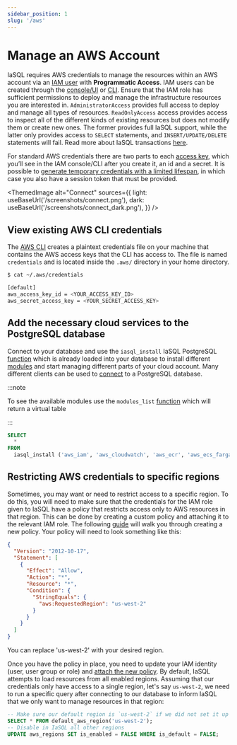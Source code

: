 ```yaml
---
sidebar_position: 1
slug: '/aws'
---
```


# Manage an AWS Account

IaSQL requires AWS credentials to manage the resources within an AWS account via an [IAM user](https://docs.aws.amazon.com/IAM/latest/UserGuide/id_users.html) with **Programmatic Access**. IAM users can be created through the [console/UI](https://docs.aws.amazon.com/IAM/latest/UserGuide/id_users_create.html#id_users_create_console) or [CLI](https://docs.aws.amazon.com/IAM/latest/UserGuide/id_users_create.html#id_users_create_cliwpsapi). Ensure that the IAM role has sufficient permissions to deploy and manage the infrastructure resources you are interested in. `AdministratorAccess` provides full access to deploy and manage all types of resources. `ReadOnlyAccess` access provides access to inspect all of the different kinds of existing resources but does not modify them or create new ones. The former provides full IaSQL support, while the latter only provides access to `SELECT` statements, and `INSERT/UPDATE/DELETE` statements will fail. Read more about IaSQL transactions [here](../concepts/transaction.md).

For standard AWS credentials there are two parts to each [access key](https://docs.aws.amazon.com/general/latest/gr/aws-sec-cred-types.html#access-keys-and-secret-access-keys), which you’ll see in the IAM console/CLI after you create it, an id and a secret. It is possible to [generate temporary credentials with a limited lifespan](https://docs.aws.amazon.com/IAM/latest/UserGuide/id_credentials_temp_request.html), in which case you also have a session token that must be provided.


<ThemedImage
  alt="Connect"
  sources={{
    light: useBaseUrl('/screenshots/connect.png'),
    dark: useBaseUrl('/screenshots/connect_dark.png'),
  }}
/>


## View existing AWS CLI credentials

The [AWS CLI](https://docs.aws.amazon.com/cli/latest/userguide/getting-started-install.html) creates a plaintext credentials file on your machine that contains the AWS access keys that the CLI has access to. The file is named `credentials` and is located inside the `.aws/` directory in your home directory.

```bash
$ cat ~/.aws/credentials

[default]
aws_access_key_id = <YOUR_ACCESS_KEY_ID>
aws_secret_access_key = <YOUR_SECRET_ACCESS_KEY>
```

## Add the necessary cloud services to the PostgreSQL database

Connect to your database and use the `iasql_install` IaSQL PostgreSQL [function](../modules/builtin/iasql_functions.md) which is already loaded into your database to install different [modules](../concepts/module.md) and start managing different parts of your cloud account. Many different clients can be used to [connect](../how-to/postgres.mdx) to a PostgreSQL database.

:::note

To see the available modules use the `modules_list` [function](../modules/builtin/iasql_functions.md) which will return a virtual table

:::

```sql
SELECT
  *
FROM
  iasql_install ('aws_iam', 'aws_cloudwatch', 'aws_ecr', 'aws_ecs_fargate', 'aws_elb', 'aws_security_group', 'aws_vpc');
```

## Restricting AWS credentials to specific regions

Sometimes, you may want or need to restrict access to a specific region. To do this, you will need to make sure that the credentials for the IAM role given to IaSQL have a policy that restricts access only to AWS resources in that region. This can be done by creating a custom policy and attaching it to the relevant IAM role. The following [guide](https://docs.aws.amazon.com/IAM/latest/UserGuide/access_policies_create.html) will walk you through creating a new policy. Your policy will need to look something like this:

```json
{
  "Version": "2012-10-17",
  "Statement": [
    {
      "Effect": "Allow",
      "Action": "*",
      "Resource": "*",
      "Condition": {
        "StringEquals": {
          "aws:RequestedRegion": "us-west-2"
        }
      }
    }
  ]
}
```

You can replace 'us-west-2' with your desired region.

Once you have the policy in place, you need to update your IAM identity (user, user group or role) and [attach the new policy](https://docs.aws.amazon.com/IAM/latest/UserGuide/access_policies_manage-attach-detach.html). By default, IaSQL attempts to load resources from all enabled regions. Assuming that our credentials only have access to a single region, let's say `us-west-2`, we need to run a specific query after connecting to our database to inform IaSQL that we only want to manage resources in that region:

```sql
-- Make sure our default region is `us-west-2` if we did not set it up correctly while connecting
SELECT * FROM default_aws_region('us-west-2');
-- Disable in IaSQL all other regions
UPDATE aws_regions SET is_enabled = FALSE WHERE is_default = FALSE;
```
